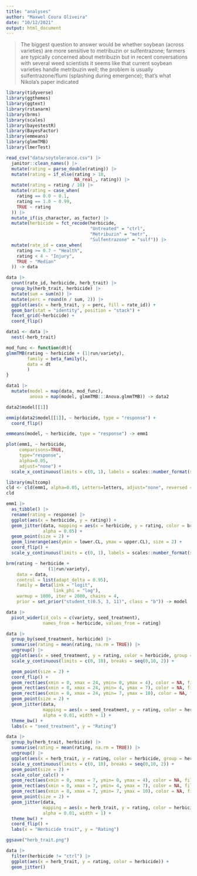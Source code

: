 ```yaml
---
title: "analyses"
author: "Maxwel Coura Oliveira"
date: "10/12/2021"
output: html_document
---
```


>  The biggest question to answer would be whether soybean (across varieties) are more sensitive to metribuzin or sulfentrazone; farmers are typically concerned about metribuzin but in recent conversations with several weed scientists it seems like that current soybean varieties handle metribuzin well; the problem is usually sulfentrazone/flumi (splashing during emergence); that's what Nikola's paper indicated

```r
library(tidyverse)
library(ggthemes)
library(ggtext)
library(rstanarm)
library(brms)
library(scales)
library(bayestestR)
library(BayesFactor)
library(emmeans)
library(glmmTMB)
library(lmerTest)
```


```r
read_csv("data/soytolerance.csv") |> 
  janitor::clean_names() |> 
  mutate(rating = parse_double(rating)) |> 
  mutate(rating = if_else(rating > 10, 
                          NA_real_, rating)) |> 
  mutate(rating = rating / 10) |> 
  mutate(rating = case_when(
    rating == 0.0 ~ 0.1,
    rating == 1.0 ~ 0.99,
    TRUE ~ rating
  )) |> 
  mutate_if(is_character, as_factor) |> 
  mutate(herbicide = fct_recode(herbicide,
                                "Untreated" = "ctrl",
                                "Metribuzin" = "metr",
                                "Sulfentrazone" = "sulf")) |> 
  mutate(rate_id = case_when(
    rating >= 0.7 ~ "Health",
    rating < 4 ~ "Injury",
    TRUE ~ "Median"
  )) -> data
```

```r
data |> 
  count(rate_id, herbicide, herb_trait) |> 
  group_by(herb_trait, herbicide) |> 
  mutate(sum = sum(n)) |> 
  mutate(perc = round(n / sum, 2)) |> 
  ggplot(aes(x = herb_trait, y = perc, fill = rate_id)) +
  geom_bar(stat = "identity", position = "stack") +
  facet_grid(~herbicide) +
  coord_flip()
```




```r
data1 <- data |> 
  nest(-herb_trait)
```


```r
mod_func <- function(dt){
glmmTMB(rating ~ herbicide + (1|run/variety), 
        family = beta_family(),
        data = dt
        )
}
```

```r
data1 |> 
  mutate(model = map(data, mod_func),
         anova = map(model, glmmTMB:::Anova.glmmTMB)) -> data2
```



```r
data2$model[[1]]
```


```r
emmip(data2$model[[1]], ~ herbicide, type = "response") +
  coord_flip()
```

```r
emmeans(model, ~ herbicide, type = "response") -> emm1
```

```r
plot(emm1, ~ herbicide, 
     comparisons=TRUE, 
     type="response", 
     alpha=0.05, 
     adjust="none") +
  scale_x_continuous(limits = c(0, 1), labels = scales::number_format(scale = 10))
```

```r
library(multcomp)
cld <- cld(emm1, alpha=0.05, Letters=letters, adjust="none", reversed = TRUE)
cld
```



```r
emm1 |> 
  as_tibble() |>
  rename(rating = response) |> 
  ggplot(aes(x = herbicide, y = rating)) +
  geom_jitter(data, mapping = aes(x = herbicide, y = rating, color = brand),
              alpha = 0.05) +
  geom_point(size = 2) +
  geom_linerange(aes(ymin = lower.CL, ymax = upper.CL), size = 2) +
  coord_flip() +
  scale_y_continuous(limits = c(0, 1), labels = scales::number_format(scale = 10))
```




```r
brm(rating ~ herbicide +
                (1|run/variety), 
    data = data,
    control = list(adapt_delta = 0.95),
    family = Beta(link = "logit", 
                  link_phi = "log"),
    warmup = 1000, iter = 2000, chains = 4,
    prior = set_prior("student_t(0.5, 3, 11)", class = "b")) -> model
```





```r
data |> 
  pivot_wider(id_cols = c(variety, seed_treatment),
              names_from = herbicide, values_from = rating)
```

```r
data |> 
  group_by(seed_treatment, herbicide) |> 
  summarise(rating = mean(rating, na.rm = TRUE)) |> 
  ungroup() |> 
  ggplot(aes(x = seed_treatment, y = rating, color = herbicide, group = herbicide)) +
  scale_y_continuous(limits = c(0, 10), breaks = seq(0,10, 2)) +

  geom_point(size = 2) +
  coord_flip() +
  geom_rect(aes(xmin = 0, xmax = 24, ymin= 0, ymax = 4), color = NA, fill = 2, alpha = 0.01) +
  geom_rect(aes(xmin = 0, xmax = 24, ymin= 4, ymax = 7), color = NA, fill = "yellow", alpha = 0.01) +
  geom_rect(aes(xmin = 0, xmax = 24, ymin= 7, ymax = 10), color = NA, fill = 3, alpha = 0.01) +
  geom_point(size = 2) +
  geom_jitter(data, 
              mapping = aes(x = seed_treatment, y = rating, color = herbicide, group = herbicide),
              alpha = 0.01, width = 1) +
  theme_bw() +
  labs(x = "seed_treatment", y = "Rating")
```

```r
data |> 
  group_by(herb_trait, herbicide) |> 
  summarise(rating = mean(rating, na.rm = TRUE)) |> 
  ungroup() |> 
  ggplot(aes(x = herb_trait, y = rating, color = herbicide, group = herbicide)) +
  scale_y_continuous(limits = c(0, 10), breaks = seq(0,10, 2)) +
  geom_point(size = 2) +
  scale_color_calc() +
  geom_rect(aes(xmin = 0, xmax = 7, ymin= 0, ymax = 4), color = NA, fill = 2, alpha = 0.01) +
  geom_rect(aes(xmin = 0, xmax = 7, ymin= 4, ymax = 7), color = NA, fill = "yellow", alpha = 0.01) +
  geom_rect(aes(xmin = 0, xmax = 7, ymin= 7, ymax = 10), color = NA, fill = 3, alpha = 0.01) +
  geom_point(size = 2) +
  geom_jitter(data, 
              mapping = aes(x = herb_trait, y = rating, color = herbicide, group = herbicide),
              alpha = 0.01, width = 1) +
  theme_bw() +
  coord_flip() +
  labs(x = "Herbicide trait", y = "Rating")

ggsave("herb_trait.png")
```


```r
data |> 
  filter(herbicide != "ctrl") |> 
  ggplot(aes(x = herb_trait, y = rating, color = herbicide)) +
  geom_jitter()
```

